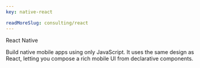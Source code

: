 ```yaml
---
key: native-react

readMoreSlug: consulting/react
---
```


React Native

Build native mobile apps using only JavaScript. It uses the same design as React, letting you compose a rich mobile UI from declarative components.
